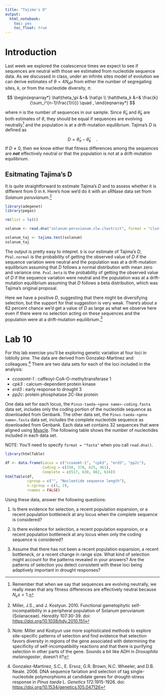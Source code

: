 ```yaml
---
title: "Tajima's D"
output: 
  html_notebook:
    toc: yes
    toc_float: true
---
```


# Introduction

Last week we explored the coalescence times we expect to see if sequences are neutral with those we estimated from nucleotide sequence data. As we discussed in class, under an infinite sites model of evolution we can derive estimates of $\theta = 4N_e\mu$ from either the number of segregating sites, $k$, or from the nucleotide diversity, $\pi$.

$$
\begin{eqnarray*}
\hat\theta_\pi &=& \hat\pi \\
\hat\theta_k &=& \frac{k}{\sum_i^{n-1}\frac{1}{i}} \quad ,
\end{eqnarray*}
$$

where $n$ is the number of sequences in our sample. Since $\hat\theta_\pi$ and $\hat\theta_k$ are both estimates of $\theta$, they should be equal if sequences are evolving neutrally^[Remember that when we say that sequences are evolving neutrally, we really mean that any fitness differences are effectively neutral because $N_es < 1$.] and the population is at a drift-mutation equilibrium. Tajima's $D$ is defined as

$$
D = \hat\theta_\pi - \hat\theta_k \quad .
$$
If $D \ne 0$, then we know either that fitness differences among the sequences are ***not*** effectively neutral or that the population is not at a drift-mutation equilibrium.

## Esitmating Tajima's D

It is quite straightforward to estimate Tajima's $D$ and to assess whether it is different from 0 in `R`. Here's how we'd do it with an sRNase data set from *Solanum peruvianum*.^[Miller, J.S., and J. Kostyun.  2010.  Functional gametophytic self-incompatibility in a peripheral population of Solanum peruvianum (Solanaceae). *Heredity*  107:30-39.  doi: [https://doi.org/10.1038/hdy.2010.151](https://doi.org/10.1038/hdy.2010.151)]

```r
library(adegenet)
library(pegas)

rm(list = ls())

solanum <- read.dna("solanum-peruvianum.clw.clwstrict", format = "clustal")

solanum_taj <- tajima.test(solanum)
solanum_taj
```

The output is pretty easy to intepret. `D` is our estimate of Tajima's $D$, `PVal.normal` is the probability of getting the observed value of $D$ if the sequence variation were neutral and the population was at a drift-mutation equilibrium assuming that $D$ follows a normal distribution with mean zero and variance one. `Pval.beta` is the probability of getting the observed value of $D$ if the sequence variation were neutral and the population was at a drift-mutation equilibrium assuming that $D$ follows a beta distribution, which was Tajima's original proposal.

Here we have a positive $D$, suggesting that there might be diversifying selection, but the support for that suggestion is very weak. There's about a 62 percent chance we'd get a value of $D$ as large as what we observe here even if there were no selection acting on these sequences and the population were at a drift-mutation equilibrium.^[Note: Miller and Kostyun use more sophisticated methods to explore site-specific patterns of selection and find evidence that selection favors diversity in regions of the gene associated with determining the specificity of self-incompatibility reactions and that there is purifying selection in other parts of the gene. Sounds a bit like ADH in *Drosophila melanogaster*, doesn't it?]

# Lab 10

For this lab exercise you'll be exploring genetic variation at four loci in loblolly pine. The data are derived from Gonzalez-Martinez and colleagues.^[Gonzalez-Martinez, S.C., E. Ersoz, G.R. Brown, N.C. Wheeler, and D.B. Neale.  2006.  DNA sequence fariation and selection of tag single-nucleotide polymorphisms at candidate genes for drought-stress response in *Pinus taeda* L.  *Genetics*  172:1915-1926.  doi: [https://doi.org/10.1534/genetics.105.047126](https://doi.org/10.1534/genetics.105.047126)] There are two data sets for each of the loci included in the analysis:

- *ccoaomt-1* : caffeoyl-CoA-O-methyltransferase 1
- *cpk3* : calcium-dependent protein kinase
- *erd3* : early response to drought 3
- *pp2c*: protein phosphatase 2C-like protein

One data set for each locus, the `Pinus-taeda-<gene name>-coding.fasta` data set, includes only the coding portion of the nucleotide sequence as downloaded from Genbank. The other data set, the `Pinus-taeda-<gene name>.fasta` data set, includes the complete nucleotide sequence as downloaded from Genbank. Each data set contains 32 sequences that were aligned using [Muscle](http://www.ebi.ac.uk/Tools/msa/muscle). The following table shows the number of nucleotides included in each data set.

NOTE: You'll need to specify `format = "fasta"` when you call `read.dna()`.

```r
library(htmlTable)

df <- data.frame(Locus = c("ccoaomt-1", "cpk3", "erd3", "pp2c"),
                 Coding = c(258, 378, 625, 461),
                 Complete = c(517, 630, 882, 634))
htmlTable(df, 
          cgroup = c("", "Nucleotide sequence length"),
          n.cgroup = c(1, 2),
          rnames = FALSE)
```

Using these data, answer the following questions:

1. Is there evidence for selection, a recent population expansion, or a recent population bottleneck at any locus when the complete sequence is considered?

2. Is there evidence for selection, a recent population expansion, or a recent population bottleneck at any locus when only the coding sequence is considered?

3. Assume that there has not been a recent population expansion, a recent bottleneck, or a recent change in range size. What kind of selection might account for the patterns revealed in your answers? Are the patterns of selection you detect consistent with these loci being adaptively important in drought responses?
